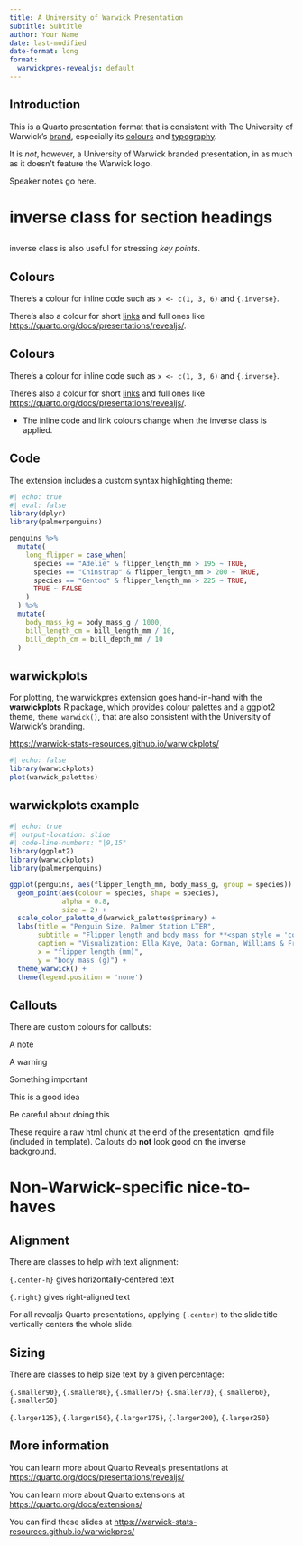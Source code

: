 ```yaml
---
title: A University of Warwick Presentation
subtitle: Subtitle
author: Your Name
date: last-modified
date-format: long
format: 
  warwickpres-revealjs: default
---
```


## Introduction

This is a Quarto presentation format that is consistent with The University of Warwick's [brand](https://warwick.ac.uk/about/brand/), especially its [colours](https://warwick.ac.uk/about/brand/brand-guidelines/colours/) and [typography](https://warwick.ac.uk/about/brand/brand-guidelines/typography/).

:::{.callout-note}
It is *not*, however, a University of Warwick branded presentation, in as much as it doesn't feature the Warwick logo.
:::

:::{.notes}
Speaker notes go here.
:::

# inverse class for section headings {.inverse}

## {.inverse .center-h .center .larger125}

inverse class is also useful for stressing *key points*. 

## Colours

There's a colour for inline code such as `x <- c(1, 3, 6)` and `{.inverse}`.

There's also a colour for short [links](https://github.com/Warwick-Stats-Resources/warwickpres) and full ones like <https://quarto.org/docs/presentations/revealjs/>.

## Colours {.inverse}

There's a colour for inline code such as `x <- c(1, 3, 6)` and `{.inverse}`.

There's also a colour for short [links](https://github.com/Warwick-Stats-Resources/warwickpres) and full ones like <https://quarto.org/docs/presentations/revealjs/>.

- The inline code and link colours change when the inverse class is applied.

## Code

The extension includes a custom syntax highlighting theme:

```r
#| echo: true
#| eval: false
library(dplyr)
library(palmerpenguins)

penguins %>%
  mutate(
    long_flipper = case_when(
      species == "Adelie" & flipper_length_mm > 195 ~ TRUE,
      species == "Chinstrap" & flipper_length_mm > 200 ~ TRUE,
      species == "Gentoo" & flipper_length_mm > 225 ~ TRUE,
      TRUE ~ FALSE
    )
  ) %>%
  mutate(
    body_mass_kg = body_mass_g / 1000,
    bill_length_cm = bill_length_mm / 10,
    bill_depth_cm = bill_depth_mm / 10
  )
```

## warwickplots

For plotting, the warwickpres extension goes hand-in-hand with the **warwickplots** R package, which provides colour palettes and a ggplot2 theme, `theme_warwick()`, that are also consistent with the University of Warwick's branding.

<https://warwick-stats-resources.github.io/warwickplots/>

```r
#| echo: false
library(warwickplots)
plot(warwick_palettes)
```


## warwickplots example

```r
#| echo: true
#| output-location: slide
#| code-line-numbers: "|9,15"
library(ggplot2)
library(warwickplots)
library(palmerpenguins)

ggplot(penguins, aes(flipper_length_mm, body_mass_g, group = species)) +
  geom_point(aes(colour = species, shape = species), 
             alpha = 0.8, 
             size = 2) +
  scale_color_palette_d(warwick_palettes$primary) +
  labs(title = "Penguin Size, Palmer Station LTER",
       subtitle = "Flipper length and body mass for **<span style = 'color:#3C1053;'>Adelie</span>**, **<span style = 'color:#6DCDB8;'>Chinstrap</span>** and **<span style = 'color:#CB333B;'>Gentoo</span>** Penguins. This is based on data made available in the **palmerpenguins** R package.",
       caption = "Visualization: Ella Kaye, Data: Gorman, Williams & Fraser (2014) DOI: 10.1371/journal.pone.009008",
       x = "flipper length (mm)",
       y = "body mass (g)") +
  theme_warwick() +
  theme(legend.position = 'none')
```

## Callouts {.smaller60}

There are custom colours for callouts: 

:::{.callout-note}
A note
:::

:::{.callout-warning}
A warning
:::

:::{.callout-important}
Something important
:::

:::{.callout-tip}
This is a good idea
:::

:::{.callout-caution}
Be careful about doing this
:::

These require a raw html chunk at the end of the presentation .qmd file (included in template). Callouts do **not** look good on the inverse background.


# Non-Warwick-specific nice-to-haves {.inverse}

## Alignment

There are classes to help with text alignment:

:::{.center-h}
`{.center-h}` gives horizontally-centered text
:::

:::{.right}
`{.right}` gives right-aligned text
:::

:::{.callout-note}
For all revealjs Quarto presentations, applying `{.center}` to the slide title vertically centers the whole slide.
:::

## Sizing

There are classes to help size text by a given percentage:

[`{.smaller90}`]{.smaller90}, [`{.smaller80}`]{.smaller80}, [`{.smaller75}`]{.smaller75}
[`{.smaller70}`]{.smaller70}, [`{.smaller60}`]{.smaller60}, [`{.smaller50}`]{.smaller50}

[`{.larger125}`]{.larger125}, [`{.larger150}`]{.larger150}, [`{.larger175}`]{.larger175}, 
[`{.larger200}`]{.larger200}, [`{.larger250}`]{.larger250}

## More information

You can learn more about Quarto Revealjs presentations at <https://quarto.org/docs/presentations/revealjs/>

You can learn more about Quarto extensions at <https://quarto.org/docs/extensions/>

You can find these slides at <https://warwick-stats-resources.github.io/warwickpres/>

```{=html}
<!-- needs to be last chunk of presentation otherwise creates an extra slide -->
<!-- requires Quarto v1.3 -->
<!-- tint80 for border, tint20 for title -->
<!-- this should hopefully no longer be necessary in a future version of Quarto -->
<!-- https://github.com/quarto-dev/quarto-cli/issues/5038 -->
<style type="text/css">
div.callout-note {
  border-left-color: #00A9CE !important;
}

div.callout-note.callout-style-default .callout-title {
  background-color: #B3E5F0 !important;
}

div.callout-warning {
  border-left-color: #CB333B !important;
}

div.callout-warning.callout-style-default .callout-title {
  background-color: #EEC3C3 !important;
}

div.callout-tip {
  border-left-color: #6DCDB8 !important;
}

div.callout-tip.callout-style-default .callout-title {
  background-color: #D3F0EB !important;
}

div.callout-important {
  border-left-color: #F1BE48 !important;
}

div.callout-important.callout-style-default .callout-title {
  background-color: #FAECC8 !important;
}

div.callout-caution {
  border-left-color: #E87722 !important;
}

div.callout-caution.callout-style-default .callout-title {
  background-color: #F8D5BC !important;
}
</style>
```
